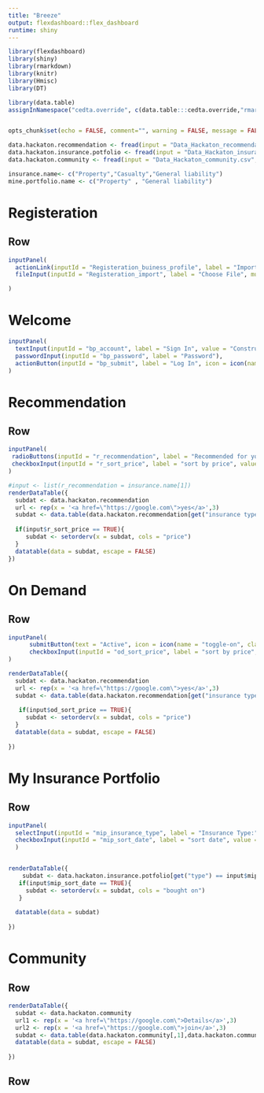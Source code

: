 ---
title: "Breeze"
output: flexdashboard::flex_dashboard
runtime: shiny
---


```{r setup, include=FALSE}
library(flexdashboard)
library(shiny)
library(rmarkdown)
library(knitr)
library(Hmisc)
library(DT)

library(data.table)
assignInNamespace("cedta.override", c(data.table:::cedta.override,"rmarkdown"), "data.table")


opts_chunk$set(echo = FALSE, comment="", warning = FALSE, message = FALSE, tidy.opts=list(width.cutoff=55), tidy = TRUE)

```


```{r read_data, include=FALSE, eval = TRUE}
data.hackaton.recommendation <- fread(input = "Data_Hackaton_recommendation.csv", verbose = FALSE)
data.hackaton.insurance.potfolio <- fread(input = "Data_Hackaton_insurance_portfolio.csv", verbose = FALSE)
data.hackaton.community <- fread(input = "Data_Hackaton_community.csv", verbose = FALSE)
```


```{r constants}
insurance.name<- c("Property","Casualty","General liability")
mine.portfolio.name <- c("Property" , "General liability")

```

Registeration
=====================================  

Row {data-height=800}
-------------------------------------

```{r Registeration}
inputPanel(
  actionLink(inputId = "Registeration_buiness_profile", label = "Import profile from", icon = icon(name = "linkedin", class = NULL, lib = "font-awesome")),
  fileInput(inputId = "Registeration_import", label = "Choose File", multiple = TRUE)

)

```



Welcome
=====================================  

```{r business profile}
inputPanel(
  textInput(inputId = "bp_account", label = "Sign In", value = "Construction Company X"),
  passwordInput(inputId = "bp_password", label = "Password"),
  actionButton(inputId = "bp_submit", label = "Log In", icon = icon(name = "sign-in-alt", class = NULL, lib = "font-awesome"))
)

```


Recommendation
===================================


Row {data-height=500}
-------------------------------------

```{r recommendation}
inputPanel(
 radioButtons(inputId = "r_recommendation", label = "Recommended for you", choices = insurance.name ),
 checkboxInput(inputId = "r_sort_price", label = "sort by price", value = FALSE)
)

#input <- list(r_recommendation = insurance.name[1])
renderDataTable({
  subdat <- data.hackaton.recommendation
  url <- rep(x = '<a href=\"https://google.com\">yes</a>',3)
  subdat <- data.table(data.hackaton.recommendation[get("insurance type") == input$r_recommendation,][,2:6], data.hackaton.recommendation[,.("Select?" = url)])
  
  if(input$r_sort_price == TRUE){
     subdat <- setorderv(x = subdat, cols = "price")
  }
  datatable(data = subdat, escape = FALSE)
})
```

On Demand
=====================================  


Row {data-height=800}
-------------------------------------

```{r On Demand}
inputPanel(
      submitButton(text = "Active", icon = icon(name = "toggle-on", class = NULL, lib = "font-awesome")),
      checkboxInput(inputId = "od_sort_price", label = "sort by price", value = FALSE)
)

renderDataTable({
  subdat <- data.hackaton.recommendation
  url <- rep(x = '<a href=\"https://google.com\">yes</a>',3)
  subdat <- data.table(data.hackaton.recommendation[get("insurance type") == "On demand",][,2:6], data.hackaton.recommendation[,.("Select?" = url)])
  
   if(input$od_sort_price == TRUE){
     subdat <- setorderv(x = subdat, cols = "price")
  }
  datatable(data = subdat, escape = FALSE)
  
})
```


My Insurance Portfolio 
=====================================  

Row {data-height=800}
-------------------------------------

```{r My Insurance Portfolio}
inputPanel(
  selectInput(inputId = "mip_insurance_type", label = "Insurance Type:", choices = mine.portfolio.name, selected = mine.portfolio.name[1]),
  checkboxInput(inputId = "mip_sort_date", label = "sort date", value = TRUE)
  )


renderDataTable({
    subdat <- data.hackaton.insurance.potfolio[get("type") == input$mip_insurance_type,]
   if(input$mip_sort_date == TRUE){
     subdat <- setorderv(x = subdat, cols = "bought on")
   }
     
  datatable(data = subdat)  
  
})

```

Community
=====================================  

Row {data-height=800}
-------------------------------------


```{r Community}

renderDataTable({
  subdat <- data.hackaton.community
  url1 <- rep(x = '<a href=\"https://google.com\">Details</a>',3)
  url2 <- rep(x = '<a href=\"https://google.com\">join</a>',3)
  subdat <- data.table(data.hackaton.community[,1],data.hackaton.community[,.("Click to find out more" = url1)], data.hackaton.community[,.("Ready to join?" = url2)])
  datatable(data = subdat, escape = FALSE)  
  
})
```

Row {data-height=800}
-------------------------------------
